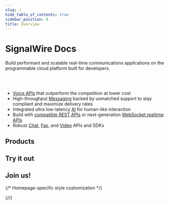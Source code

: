 ```yaml
---
slug: /
hide_table_of_contents: true
sidebar_position: 0
title: Overview
---
```



# SignalWire Docs

<Subtitle>Build performant and scalable real-time communications applications on the programmable cloud platform built for developers.</Subtitle>

<br/><br/>

- [Voice APIs](../products/voice/index.mdx) that outperform the competition at lower cost
- High-throughput [Messaging](../products/voice/index.mdx) backed by unmatched support to stay compliant and maximize delivery rates
- Integrated ultra low-latency [AI](/docs/swml/methods/ai/index.mdx) for human-like interaction
- Build with [compatible REST APIs](/docs/compatibility-api/index.mdx) or next-generation [WebSocket realtime APIs](/sdks/overview/what-is-relay)
- Robust [Chat](/docs/home/products/chat/index.mdx), [Fax](../products/fax/index.mdx), and [Video](/docs/home/products/video/index.mdx) APIs and SDKs

## Products

<ProductButtons products = {products}/>

## Try it out

<UseCases/>

## Join us!


<div style={{ display: "flex", flexWrap: "wrap", gap: 20 }}>
  <ProductButton 
    icon={`/landing-assets/images/svg/slack-brand.svg`} 
    label="Slack Community" 
    description="8,000+ Users" 
    link="https://signalwire-community.slack.com/" 
    width={310} 
    height={100} 
  />
  <ProductButton 
    icon={`/landing-assets/images/svg/github-brand.svg`} 
    label="GitHub" 
    description="90+ Repositories" 
    link="https://github.com/signalwire/" 
    width={310}
    height={100}
  /> 
</div>

{/* Homepage-specific style customization */}
<style>{`.pagination-nav{display:none}`}</style>
<style>{`.theme-doc-breadcrumbs{display:none};`}</style>
<style>{`.theme-doc-footer-edit-meta-row{display:none}`}</style>
{/*<style>{`.theme-doc-toc-desktop{visibility:hidden}`}</style>*/}
<style>{`.container{max-width:var(--ifm-container-width)} `}</style>